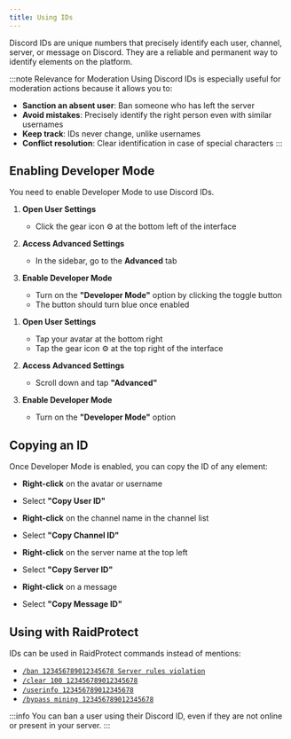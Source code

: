 ```yaml
---
title: Using IDs
---
```



Discord IDs are unique numbers that precisely identify each user, channel, server, or message on Discord. They are a reliable and permanent way to identify elements on the platform.

:::note Relevance for Moderation
Using Discord IDs is especially useful for moderation actions because it allows you to:
- **Sanction an absent user**: Ban someone who has left the server
- **Avoid mistakes**: Precisely identify the right person even with similar usernames
- **Keep track**: IDs never change, unlike usernames
- **Conflict resolution**: Clear identification in case of special characters
:::

## Enabling Developer Mode

You need to enable Developer Mode to use Discord IDs.

<SeparatedBox>
<Tabs>
  <TabItem value="desktop" label="On Discord Desktop/Web" default>

1. **Open User Settings**
   - Click the gear icon ⚙️ at the bottom left of the interface

2. **Access Advanced Settings**
   - In the sidebar, go to the **Advanced** tab

3. **Enable Developer Mode**
   - Turn on the **"Developer Mode"** option by clicking the toggle button
   - The button should turn blue once enabled

  </TabItem>
  <TabItem value="mobile" label="On Discord Mobile">

1. **Open User Settings**
   - Tap your avatar at the bottom right
   - Tap the gear icon ⚙️ at the top right of the interface

2. **Access Advanced Settings**
   - Scroll down and tap **"Advanced"**

3. **Enable Developer Mode**
   - Turn on the **"Developer Mode"** option

  </TabItem>
</Tabs>
</SeparatedBox>

## Copying an ID

Once Developer Mode is enabled, you can copy the ID of any element:

<SeparatedBox>
<Tabs>
  <TabItem value="user" label="User ID" default>

- **Right-click** on the avatar or username
- Select **"Copy User ID"**

  </TabItem>
  <TabItem value="channel" label="Channel ID">

- **Right-click** on the channel name in the channel list
- Select **"Copy Channel ID"**

  </TabItem>
  <TabItem value="server" label="Server ID">

- **Right-click** on the server name at the top left
- Select **"Copy Server ID"**

  </TabItem>
  <TabItem value="message" label="Message ID">

- **Right-click** on a message
- Select **"Copy Message ID"**

  </TabItem>
</Tabs>
</SeparatedBox>

## Using with RaidProtect

IDs can be used in RaidProtect commands instead of mentions:

- [`/ban 123456789012345678 Server rules violation`](../features/moderation#ban)
- [`/clear 100 123456789012345678`](../features/moderation#clear)
- [`/userinfo 123456789012345678`](../features/utilities#userinfo)
- [`/bypass mining 123456789012345678`](../features/raid-mode#minage)

:::info
You can ban a user using their Discord ID, even if they are not online or present in your server.
:::